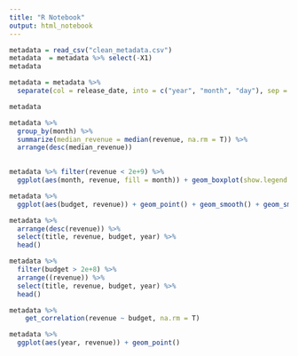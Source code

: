 ```yaml
---
title: "R Notebook"
output: html_notebook
---
```


```r
metadata = read_csv("clean_metadata.csv")
metadata  = metadata %>% select(-X1)
metadata
```



```r
metadata = metadata %>%
  separate(col = release_date, into = c("year", "month", "day"), sep = '-')

metadata
```


```r
metadata %>% 
  group_by(month) %>%
  summarize(median_revenue = median(revenue, na.rm = T)) %>%
  arrange(desc(median_revenue))
  
```

```r
metadata %>% filter(revenue < 2e+9) %>%
  ggplot(aes(month, revenue, fill = month)) + geom_boxplot(show.legend = F) + coord_flip()
```



```r
metadata %>%
  ggplot(aes(budget, revenue)) + geom_point() + geom_smooth() + geom_smooth(method = 'lm', color = 'tomato')
```
```r
metadata %>%
  arrange(desc(revenue)) %>%
  select(title, revenue, budget, year) %>%
  head()
```


```r
metadata %>%
  filter(budget > 2e+8) %>%
  arrange((revenue)) %>%
  select(title, revenue, budget, year) %>%
  head()
```


```r
metadata %>% 
    get_correlation(revenue ~ budget, na.rm = T)
```



```r
metadata %>%
  ggplot(aes(year, revenue)) + geom_point()
```






